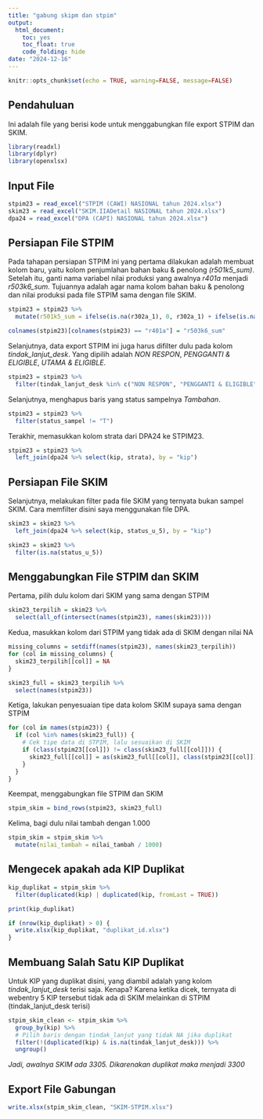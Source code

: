 ```yaml
---
title: "gabung skipm dan stpim"
output: 
  html_document:
    toc: yes
    toc_float: true
    code_folding: hide
date: "2024-12-16"
---
```


```r
knitr::opts_chunk$set(echo = TRUE, warning=FALSE, message=FALSE)
```

## Pendahuluan

Ini adalah file yang berisi kode untuk menggabungkan file export STPIM dan SKIM.

```r
library(readxl)
library(dplyr)
library(openxlsx)
```

## Input File

```r
stpim23 = read_excel("STPIM (CAWI) NASIONAL tahun 2024.xlsx")
skim23 = read_excel("SKIM.IIADetail NASIONAL tahun 2024.xlsx")
dpa24 = read_excel("DPA (CAPI) NASIONAL tahun 2024.xlsx")
```


## Persiapan File STPIM

Pada tahapan persiapan STPIM ini yang pertama dilakukan adalah membuat kolom baru, yaitu kolom penjumlahan bahan baku & penolong *(r501k5_sum)*. Setelah itu, ganti nama variabel nilai produksi yang awalnya *r401a* menjadi *r503k6_sum*. Tujuannya adalah agar nama kolom bahan baku & penolong dan nilai produksi pada file STPIM sama dengan file SKIM.

```r
stpim23 = stpim23 %>%
  mutate(r501k5_sum = ifelse(is.na(r302a_1), 0, r302a_1) + ifelse(is.na(r302b_1), 0, r302b_1))

colnames(stpim23)[colnames(stpim23) == "r401a"] = "r503k6_sum"
```

Selanjutnya, data export STPIM ini juga harus difilter dulu pada kolom *tindak_lanjut_desk*. Yang dipilih adalah *NON RESPON*, *PENGGANTI & ELIGIBLE*, *UTAMA & ELIGIBLE*.

```r
stpim23 = stpim23 %>%
  filter(tindak_lanjut_desk %in% c("NON RESPON", "PENGGANTI & ELIGIBLE", "UTAMA & ELIGIBLE"))
```

Selanjutnya, menghapus baris yang status sampelnya *Tambahan*.

```r
stpim23 = stpim23 %>%
  filter(status_sampel != "T")
```

Terakhir, memasukkan kolom strata dari DPA24 ke STPIM23.

```r
stpim23 = stpim23 %>%
  left_join(dpa24 %>% select(kip, strata), by = "kip")
```


## Persiapan File SKIM

Selanjutnya, melakukan filter pada file SKIM yang ternyata bukan sampel SKIM. Cara memfilter disini saya menggunakan file DPA.

```r
skim23 = skim23 %>%
  left_join(dpa24 %>% select(kip, status_u_5), by = "kip")

skim23 = skim23 %>%
  filter(is.na(status_u_5))
```


## Menggabungkan File STPIM dan SKIM

Pertama, pilih dulu kolom dari SKIM yang sama dengan STPIM

```r
skim23_terpilih = skim23 %>%
  select(all_of(intersect(names(stpim23), names(skim23))))
```

Kedua, masukkan kolom dari STPIM yang tidak ada di SKIM dengan nilai NA

```r
missing_columns = setdiff(names(stpim23), names(skim23_terpilih))
for (col in missing_columns) {
  skim23_terpilih[[col]] = NA
}

skim23_full = skim23_terpilih %>%
  select(names(stpim23))
```

Ketiga, lakukan penyesuaian tipe data kolom SKIM supaya sama dengan STPIM

```r
for (col in names(stpim23)) {
  if (col %in% names(skim23_full)) {
    # Cek tipe data di STPIM, lalu sesuaikan di SKIM
    if (class(stpim23[[col]]) != class(skim23_full[[col]])) {
      skim23_full[[col]] = as(skim23_full[[col]], class(stpim23[[col]]))
    }
  }
}
```

Keempat, menggabungkan file STPIM dan SKIM

```r
stpim_skim = bind_rows(stpim23, skim23_full)
```

Kelima, bagi dulu nilai tambah dengan 1.000

```r
stpim_skim = stpim_skim %>%
  mutate(nilai_tambah = nilai_tambah / 1000)
```


## Mengecek apakah ada KIP Duplikat

```r
kip_duplikat = stpim_skim %>%
  filter(duplicated(kip) | duplicated(kip, fromLast = TRUE))

print(kip_duplikat)
```

```r
if (nrow(kip_duplikat) > 0) {
  write.xlsx(kip_duplikat, "duplikat_id.xlsx")
}
```


## Membuang Salah Satu KIP Duplikat

Untuk KIP yang duplikat disini, yang diambil adalah yang kolom *tindak_lanjut_desk* terisi saja. Kenapa? Karena ketika dicek, ternyata di webentry 5 KIP tersebut tidak ada di SKIM melainkan di STPIM (tindak_lanjut_desk terisi)

```r
stpim_skim_clean <- stpim_skim %>%
  group_by(kip) %>%
  # Pilih baris dengan tindak_lanjut yang tidak NA jika duplikat
  filter(!(duplicated(kip) & is.na(tindak_lanjut_desk))) %>%
  ungroup()
```

*Jadi, awalnya SKIM ada 3305. Dikarenakan duplikat maka menjadi 3300*


## Export File Gabungan

```r
write.xlsx(stpim_skim_clean, "SKIM-STPIM.xlsx")
```

